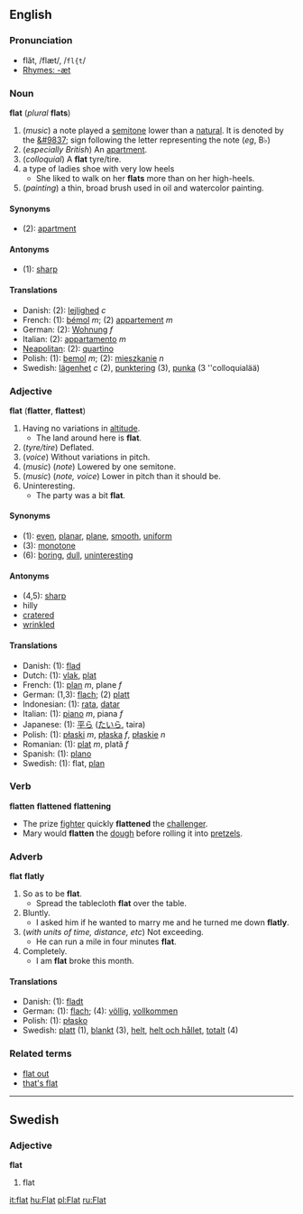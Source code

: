 ==English==
===Pronunciation===
*flăt, /flæt/, /<tt>fl{t</tt>/
*[[Rhymes:English:-æt|Rhymes: -æt]]

=== Noun===
'''flat''' (''plural'' '''flats''')

# (''music'') a note played a [[semitone]] lower than a [[natural]].  It is denoted by the [[&#9837;]] sign following the letter representing the note (''eg'', B&#9837;)
#(''especially British'') An [[apartment]].
#(''colloquial'') A '''flat''' tyre/tire.
# a type of ladies shoe with very low heels
#* She liked to walk on her '''flats''' more than on her high-heels.
#(''painting'') a thin, broad brush used in oil and watercolor painting.
====Synonyms====
*(2): [[apartment]]

====Antonyms====
*(1): [[sharp]]

====Translations====
*Danish: (2): [[lejlighed]] ''c''
*French: (1): [[bémol]] ''m''; (2) [[appartement]] ''m''
*German: (2): [[Wohnung]] ''f''
*Italian: (2): [[appartamento]] ''m''
*[[Neapolitan]]: (2): [[quartìno]] {{m}}
*Polish: (1): [[bemol]] ''m''; (2): [[mieszkanie]] ''n''
*Swedish: [[lägenhet]] ''c'' (2), [[punktering]] (3), [[punka]] (3 ''colloquialää)

=== Adjective ===
'''flat''' ('''flatter''', '''flattest''')

#Having no variations in [[altitude]].
#*The land around here is '''flat'''.
#(''tyre/tire'') Deflated.
#(''voice'') Without variations in pitch.
#(''music'') (''note'') Lowered by one semitone.
#(''music'') (''note, voice'') Lower in pitch than it should be.
#Uninteresting.
#*The party was a bit '''flat'''.

====Synonyms====
*(1): [[even]], [[planar]], [[plane]], [[smooth]], [[uniform]]
*(3): [[monotone]]
*(6): [[boring]], [[dull]], [[uninteresting]]

====Antonyms====
*(4,5): [[sharp]] 
* hilly
* [[cratered]]
* [[wrinkled]]
====Translations====
*Danish: (1): [[flad]]
*Dutch: (1): [[vlak]], [[plat#Dutch|plat]]
*French: (1): [[plan#French|plan]] ''m'', plane ''f''
*German: (1,3): [[flach]]; (2) [[platt]]
*Indonesian: (1): [[rata]], [[datar]]
*Italian: (1): [[piano#French|piano]] ''m'', piana ''f''
*Japanese: (1): [[平ら]] ([[たいら]], taira)
*Polish: (1): [[płaski]] ''m'', [[płaska]] ''f'', [[płaskie]] ''n''
*Romanian: (1): [[plat#Romanian|plat]] ''m'', plată ''f''
*Spanish: (1): [[plano]]
*Swedish: (1): flat, [[plan#Swedish|plan]]

=== Verb ===
'''flatten''' '''flattened''' '''flattening'''
* The prize [[fighter]] quickly '''flattened''' the [[challenger]].
* Mary would '''flatten''' the [[dough]] before rolling it into [[pretzel]]s.
===Adverb===
'''flat''' '''flatly'''   
#So as to be '''flat'''.
#*Spread the tablecloth '''flat''' over the table.
#Bluntly.
#*I asked him if he wanted to marry me and he turned me down '''flatly'''.
#(''with units of time, distance, etc'') Not exceeding.
#*He can run a mile in four minutes '''flat'''.
#Completely.
#*I am '''flat''' broke this month.
====Translations ====
*Danish: (1): [[fladt]]
*German: (1): [[flach]]; (4): [[völlig]], [[vollkommen]]
*Polish: (1): [[płasko]]
*Swedish: [[platt]] (1), [[blankt]] (3), [[helt]], [[helt och hållet]], [[totalt]] (4)

===Related terms===
*[[flat out]]
*[[that's flat]]

----

==Swedish==
===Adjective===
'''flat'''

# flat

[[it:flat]]
[[hu:Flat]]
[[pl:Flat]]
[[ru:Flat]]
{{BE-ready}}